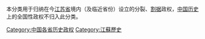 本分类用于归纳在今[[江苏省|江苏省]]境内（及临近省份）设立的分裂、[[割据|割据]]政权，[[中国历史|中国历史]]上的全国性政权不归入此分类。

[[Category:中国各省历史政权|Category:中国各省历史政权]]
[[Category:江蘇歷史|Category:江蘇歷史]]